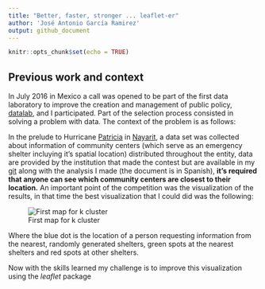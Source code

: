 ```yaml
---
title: "Better, faster, stronger ... leaflet-er"
author: 'José Antonio García Ramirez'
output: github_document
---
```


```r
knitr::opts_chunk$set(echo = TRUE)
```

## Previous work and context

In July 2016 in Mexico a call was opened to be part of the first data laboratory to improve the creation and management of public policy, [datalab](https://datos.gob.mx/blog/abrimos-convocatoria-datalab?category=noticias), and I participated. 
Part of the selection process consisted in solving a problem with data. The context of the problem is as follows:

In the prelude to Hurricane [Patricia](https://en.wikipedia.org/wiki/Hurricane_Patricia) in [Nayarit](https://en.wikipedia.org/wiki/Nayarit), a data set  was collected about information of community centers (which serve as an emergency shelter incluying it's spatial location) distributed throughout the entity, data are provided by the institution that made the contest but are available in my [git](https://github.com/fou-foo/DataLab/blob/master/datalab.md) along with the analysis I made (the document is in Spanish), **it's required that anyone can see which community centers are closest to their location.**
An important point of the competition was the visualization of the results, in that time the best visualization that I could did was the following:

![First map for k cluster](/home/fou/Desktop/Online/RCoursera/R-Coursera/DevDataProducts/mapaviejo1.png)



Where the blue dot is the location of a person requesting information from the nearest, randomly generated shelters, green spots at the nearest shelters and red spots at other shelters.

Now with the skills learned my challenge is to improve this visualization using the *leaflet* package

